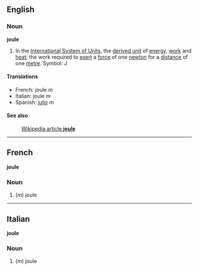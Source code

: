==English==
===Noun===
'''joule'''

#In the [[International System of Units]], the [[derived unit]] of [[energy]], [[work]] and [[heat]]; the work required to [[exert]] a [[force]] of one [[newton]] for a [[distance]] of one [[metre]].  Symbol: J

====Translations====

*French: joule ''m''
*Italian: joule ''m''
*Spanish: [[julio]] ''m''

====See also====
:[[en:joule|Wikipedia article '''joule''']]

----

==French==
'''joule'''

===Noun===

#(''m'') joule

----

==Italian==
'''joule'''

===Noun===

#(''m'') joule